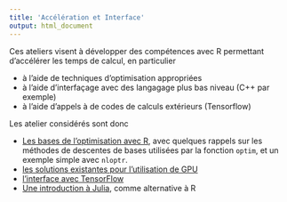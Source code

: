 ```yaml
---
title: 'Accélération et Interface'
output: html_document
---
```


Ces ateliers visent à développer des compétences avec R permettant d'accélérer les temps de calcul, en particulier

  - à l'aide de techniques d'optimisation appropriées
  - à l'aide d'interfaçage avec des langagage plus bas niveau (C++ par exemple)
  - à l'aide d'appels à de codes de calculs extérieurs (Tensorflow)
  

Les atelier considérés sont donc

- [Les bases de l'optimisation avec R](atelier2_background_optim.html), avec quelques rappels sur les méthodes de descentes de bases utilisées par la fonction `optim`, et un exemple simple avec `nloptr`.
- [les solutions existantes pour l'utilisation de GPU](atelier2_rgpu.html)
- [l'interface avec TensorFlow](atelier2_tensorflow.html)
- [Une introduction à Julia](atelier2_julia.html), comme alternative à R
